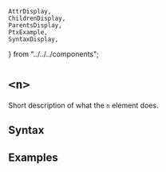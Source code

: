     AttrDisplay,
    ChildrenDisplay,
    ParentsDisplay,
    PtxExample,
    SyntaxDisplay,
} from "../../../components";

# `<n>`

Short description of what the `n` element does.

## Syntax

<SyntaxDisplay name="n" />

## Examples

    